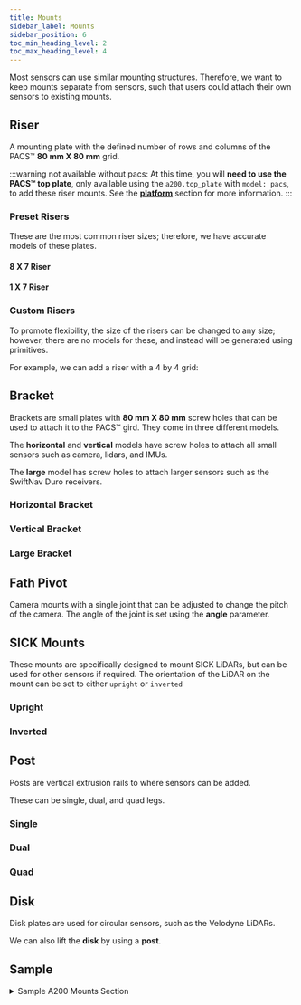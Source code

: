 ```yaml
---
title: Mounts
sidebar_label: Mounts
sidebar_position: 6
toc_min_heading_level: 2
toc_max_heading_level: 4
---
```



Most sensors can use similar mounting structures. Therefore, we want to keep mounts separate from sensors, such that users could attach their own sensors to existing mounts.

## Riser

A mounting plate with the defined number of rows and columns of the PACS™ **80 mm X 80 mm** grid.

:::warning not available without pacs:
At this time, you will **need to use the PACS™ top plate**, only available using the `a200.top_plate` with `model: pacs`, to add these riser mounts. See the [**platform**](./platform.mdx) section for more information.
:::

### Preset Risers

These are the most common riser sizes; therefore, we have accurate models of these plates.

#### 8 X 7 Riser

<Riser8x7 />

#### 1 X 7 Riser

<Riser1x7 />

### Custom Risers

To promote flexibility, the size of the risers can be changed to any size; however, there are no models for these, and instead will be generated using primitives.

For example, we can add a riser with a 4 by 4 grid:

<Riser4x4 />

## Bracket

Brackets are small plates with **80 mm X 80 mm** screw holes that can be used to attach it to the PACS™ gird. They come in three different models.

The **horizontal** and **vertical** models have screw holes to attach all small sensors such as camera, lidars, and IMUs.

The **large** model has screw holes to attach larger sensors such as the SwiftNav Duro receivers.

### Horizontal Bracket

<BracketHorizontal />

### Vertical Bracket

<BracketVertical />

### Large Bracket

<BracketLarge />

## Fath Pivot

Camera mounts with a single joint that can be adjusted to change the pitch of the camera. The angle of the joint is set using the **angle** parameter.

<FathPivot />

## SICK Mounts

These mounts are specifically designed to mount SICK LiDARs, but can be used for other sensors if required.
The orientation of the LiDAR on the mount can be set to either `upright` or `inverted`

### Upright

<SickUpright />

### Inverted

<SickInverted />

## Post

Posts are vertical extrusion rails to where sensors can be added.

These can be single, dual, and quad legs.

### Single

<PostSingle />

### Dual

<PostDual />

### Quad

<PostQuad />

## Disk

Disk plates are used for circular sensors, such as the Velodyne LiDARs.

<Disk />

We can also lift the **disk** by using a **post**.

<DiskPost />

## Sample

<details><summary>Sample A200 Mounts Section</summary>
<p>

<center>
  <figure>
    <img
      src={require("../img/husky_accessories_0.png").default}
      width="500"
    />
    <figcaption>Husky A200 with Covered User Bay</figcaption>
  </figure>
</center>

In this sample, we will add a **bracket** to mount a LiDAR to the front of the **Husky A200**.

We select the **_top_plate_mount_d1_**, in other words, the middle (**d**), front (**1**), 80 mm X 80 mm mounting location on the **PACS** top plate.

```yaml
bracket:
  - parent: top_plate_mount_d1
    xyz: [0.0, 0.0, 0.0]
    rpy: [0.0, 0.0, 0.0]
    model: horizontal
```

<center>
  <figure>
    <img
      src={require("../img/husky_mounts_0.png").default}
      width="500"
    />
    <figcaption>Husky A200 with D1 Bracket</figcaption>
  </figure>
</center>

Then, we want to add a camera to the sensor arch. However, we will complicate things by adding it upside down to the extrusion.

We choose a **fath_pivot** mount, and then we set its **parent** to the **_sensor_arch_mount_**.

Using the **xyz** entry, we lower the mount by 21 mm to get it under the sensor arch; then, we roll it by $\pi$ to get it upside down.

```yaml
fath_pivot:
  - parent: sensor_arch_mount # mount atop the sensor arch
    xyz: [0.0, 0.0, -0.021] # lower pivot mount to below the sensor arch
    rpy: [3.1415, 0.0, 0.0] # roll pivot mount to flip it upside down
    angle: 0.0
```

<center>
  <figure>
    <img
      src={require("../img/husky_mounts_1.png").default}
      width="500"
    />
    <figcaption>Husky A200 with upside down Fath Pivot Mount</figcaption>
  </figure>
</center>

Since we did not need a riser, we leave that section empty; the resulting **mounts** section:

```yaml
mounts:
  bracket:
    - parent: top_plate_mount_d1
      xyz: [0.0, 0.0, 0.0]
      rpy: [0.0, 0.0, 0.0]
      model: horizontal
  fath_pivot:
    - parent: sensor_arch_mount
      xyz: [0.0, 0.0, -0.021]
      rpy: [3.1415, 0.0, 0.0]
      angle: 0.0
  riser: []
  sick: []
  post: []
  disk: []
```

</p>
</details>
